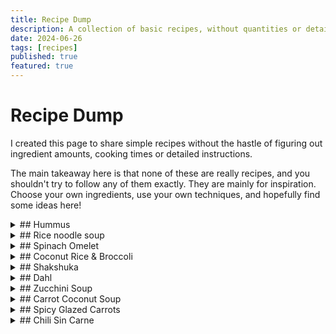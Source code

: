 ```yaml
---
title: Recipe Dump
description: A collection of basic recipes, without quantities or detailed instructions
date: 2024-06-26
tags: [recipes]
published: true
featured: true
---
```


# Recipe Dump

I created this page to share simple recipes without the hastle of figuring out ingredient amounts, cooking times or detailed instructions.

The main takeaway here is that none of these are really recipes, and you shouldn't try to follow any of them exactly.
They are mainly for inspiration.
Choose your own ingredients, use your own techniques, and hopefully find some ideas here!

<details>
<summary>
## Hummus
</summary>
<article>
  
Blend everything together and adjust seasonings as you go

- Chickpeas
- Olive oil
- Lemon juice
- Tahini
- Cumin
- Salt

</article>
</details>

<details>
<summary>
## Rice noodle soup
</summary>
<article>
  
Simmer whatever you prefer all together in a pot

- Stock
- Rice Vermicelli
- Pak Choy or Spinach
- Tofu
- Mushroom, Carrot, any other veggie
- Ginger
- Garlic
- White Pepper
- Sesame Oil

Add some toppings!

- Crushed Peanuts
- Soft Egg
- Green Onion
- Coriander
- Chili Oil

</article>
</details>

<details>
<summary>
## Spinach Omelet
</summary>
<article>
  
Cook the onions, add the spinach until wilted, then spread it out in the pan and add beaten eggs

- Eggs
- Spinach
- Onion
- Bouillon Powder
- Pepper
- Olive Oil

</article>
</details>

<details>
<summary>
## Coconut Rice & Broccoli
</summary>
<article>
  
Wash your rice and cook one part rice in one part coconut milk and half a part water

- Rice
- Coconut Milk
- Bouillon Powder
- Turmeric
- Cumin
- Other Spices

Sauté the broccoli until tender, add the glaze and reduce until sticky

- Broccoli
- Soy Sauce
- Garlic
- Honey
- Gochujang / Sriracha / Chili Flakes
- Sesame Oil

Serve your rice and broccoli, and top it off with a soft egg or some coriander if you feel like it!

</article>
</details>

<details>
<summary>
## Shakshuka
</summary>
<article>
  
Cook the onions and bell pepper, add the crushed tomato, and let simmer. Then make some wells for the eggs, crack them in, and let the whites cook through

- Eggs
- Bell Pepper
- Onion
- Garlic
- Canned Crushed Tomato
- Cumin
- Chili
- Paprika

</article>
</details>

<details>
<summary>
## Dahl
</summary>
<article>
  
Temper the whole spices in some oil (don't let it burn!) then add the onion, garlic & ginger. Once that is all cooked, add the tomato, powder spices and lentils (precooked, or just add them raw with a bunch of water and let everything simmer 20min)

- Coral Lentils
- Onion
- Garlic
- Ginger
- Tomato
- Whole Cumin
- Whole Coriander Seeds
- Turmeric
- Garam Masala
- Cayenne Pepper
- Oil
- Salt

Eat this with some basmati rice and fresh coriander, and maybe some Raita on the side

To make Raita just dice up everything nice and small and combine

- Yoghurt
- Cucumber
- Onion
- Tomato
- Coriander or Mint
- Salt

</article>
</details>

<details>
<summary>
## Zucchini Soup
</summary>
<article>
  
Chop everything into large chunks, boil until soft, blend everything together

- Zucchini
- Onion
- Garlic
- Bouillon Powder
- Cumin
- Other Spices & Herbs
- Maybe some Cream or Milk at the end

</article>
</details>

<details>
<summary>
## Carrot Coconut Soup
</summary>
<article>
  
Chop everything into large chunks, boil until soft, blend everything together

- Carrot
- Onion
- Garlic
- Bouillon Powder
- Spices & Herbs
- Coconut Milk or Cream

</article>
</details>

<details>
<summary>
## Spicy Glazed Carrots
</summary>
<article>
  
Chop the carrots into a julienne, and the garlic & ginger until fragrant, then add the glaze and simmer until sticky

- Carrot
- Ginger
- Garlic
- Tomato Paste
- Sriracha
- Soy Sauce
- Sesame Oil
- Sesame Seeds
- Green Onion
- Oil

I make the glaze very strong and eat it over white rice with green onion on top

</article>
</details>

<details>
<summary>
## Chili Sin Carne
</summary>
<article>
  
Onion and bell peppers first, garlic and spices next, then crushed tomato, and at the very end kidney beans and corn

- Kidney Beans
- Corn
- Onion
- Bell Pepper
- Garlic
- Tomato Paste
- Canned Crushed Tomato
- Chili
- Whole Cumin
- Spices & Herbs
- Oil
- Salt

</article>
</details>
